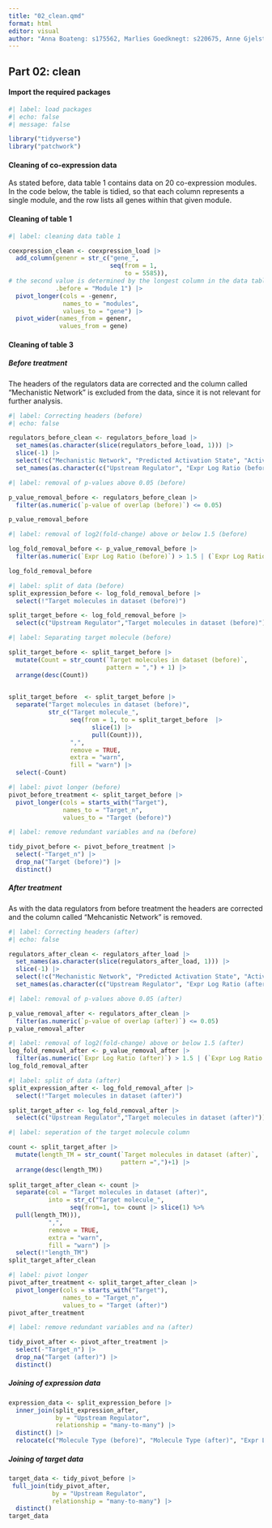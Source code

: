 ```yaml
---
title: "02_clean.qmd"
format: html
editor: visual
author: "Anna Boateng: s175562, Marlies Goedknegt: s220675, Anne Gjelstrup: s194530, Katja Jagd: s185395, Olivia Ronnenberg: s183359"
---
```


## Part 02: clean

#### Import the required packages

```r

#| label: load packages
#| echo: false
#| message: false

library("tidyverse")
library("patchwork")

```

#### Cleaning of co-expression data

As stated before, data table 1 contains data on 20 co-expression modules. In the code below, the table is tidied, so that each column represents a single module, and the row lists all genes within that given module.

#### Cleaning of table 1

```r

#| label: cleaning data table 1

coexpression_clean <- coexpression_load |>
  add_column(genenr = str_c("gene_",
                            seq(from = 1,
                                to = 5585)),
# the second value is determined by the longest column in the data table with nrow(coexpression_load), aka the module with the highest number of genes
             .before = "Module 1") |>
  pivot_longer(cols = -genenr,
               names_to = "modules",
               values_to = "gene") |>
  pivot_wider(names_from = genenr,
              values_from = gene)

```

#### Cleaning of table 3

##### Before treatment

The headers of the regulators data are corrected and the column called "Mechanistic Network" is excluded from the data, since it is not relevant for further analysis.

```r

#| label: Correcting headers (before)
#| echo: false

regulators_before_clean <- regulators_before_load |>
  set_names(as.character(slice(regulators_before_load, 1))) |>
  slice(-1) |>
  select(!c("Mechanistic Network", "Predicted Activation State", "Activation z-score")) |>
  set_names(as.character(c("Upstream Regulator", "Expr Log Ratio (before)", "Molecule Type (before)", "p-value of overlap (before)", "Target molecules in dataset (before)")))

```

```r

#| label: removal of p-values above 0.05 (before)

p_value_removal_before <- regulators_before_clean |> 
  filter(as.numeric(`p-value of overlap (before)`) <= 0.05)

p_value_removal_before

```

```r

#| label: removal of log2(fold-change) above or below 1.5 (before)

log_fold_removal_before <- p_value_removal_before |> 
  filter(as.numeric(`Expr Log Ratio (before)`) > 1.5 | (`Expr Log Ratio (before)`) < -1.5)

log_fold_removal_before

```


```r
#| label: split of data (before)
split_expression_before <- log_fold_removal_before |> 
  select(!"Target molecules in dataset (before)")

split_target_before <- log_fold_removal_before |> 
  select(c("Upstream Regulator","Target molecules in dataset (before)"))
```


```r

#| label: Separating target molecule (before)

split_target_before <- split_target_before |>
  mutate(Count = str_count(`Target molecules in dataset (before)`, 
                           pattern = ",") + 1) |>
  arrange(desc(Count))

 
split_target_before  <- split_target_before |>
  separate("Target molecules in dataset (before)",
           str_c("Target molecule_",
                 seq(from = 1, to = split_target_before  |>
                       slice(1) |>
                       pull(Count))),
                 ",",
                 remove = TRUE,
                 extra = "warn",
                 fill = "warn") |>
  select(-Count)


```


```r
#| label: pivot longer (before)
pivot_before_treatment <- split_target_before |> 
  pivot_longer(cols = starts_with("Target"),
               names_to = "Target_n",
               values_to = "Target (before)")
```

```r
#| label: remove redundant variables and na (before)

tidy_pivot_before <- pivot_before_treatment |> 
  select(-"Target_n") |> 
  drop_na("Target (before)") |> 
  distinct()
```

##### After treatment

As with the data regulators from before treatment the headers are corrected and the column called "Mehcanistic Network" is removed.

```r

#| label: Correcting headers (after)
#| echo: false

regulators_after_clean <- regulators_after_load |>
  set_names(as.character(slice(regulators_after_load, 1))) |>
  slice(-1) |>
  select(!c("Mechanistic Network", "Predicted Activation State", "Activation z-score")) |>
  set_names(as.character(c("Upstream Regulator", "Expr Log Ratio (after)", "Molecule Type (after)", "p-value of overlap (after)", "Target molecules in dataset (after)")))

```


```r
#| label: removal of p-values above 0.05 (after)

p_value_removal_after <- regulators_after_clean |> 
  filter(as.numeric(`p-value of overlap (after)`) <= 0.05)
p_value_removal_after
```

```r
#| label: removal of log2(fold-change) above or below 1.5 (after)
log_fold_removal_after <- p_value_removal_after |> 
  filter(as.numeric(`Expr Log Ratio (after)`) > 1.5 | (`Expr Log Ratio (after)`) < -1.5)
log_fold_removal_after
```

```r
#| label: split of data (after)
split_expression_after <- log_fold_removal_after |> 
  select(!"Target molecules in dataset (after)")

split_target_after <- log_fold_removal_after |> 
  select(c("Upstream Regulator","Target molecules in dataset (after)"))
```

```r
#| label: seperation of the target molecule column

count <- split_target_after |> 
  mutate(length_TM = str_count(`Target molecules in dataset (after)`,
                               pattern =",")+1) |> 
  arrange(desc(length_TM))
  
split_target_after_clean <- count |> 
  separate(col = "Target molecules in dataset (after)",
           into = str_c("Target molecule_",
                 seq(from=1, to= count |> slice(1) %>%
  pull(length_TM))),
           ",",
           remove = TRUE,
           extra = "warn",
           fill = "warn") |> 
  select(!"length_TM")
split_target_after_clean
```

```r
#| label: pivot longer 
pivot_after_treatment <- split_target_after_clean |> 
  pivot_longer(cols = starts_with("Target"),
               names_to = "Target_n",
               values_to = "Target (after)")
pivot_after_treatment
```

```r
#| label: remove redundant variables and na (after)

tidy_pivot_after <- pivot_after_treatment |> 
  select(-"Target_n") |> 
  drop_na("Target (after)") |> 
  distinct()
```



##### Joining of expression data 


```r
expression_data <- split_expression_before |> 
  inner_join(split_expression_after,
             by = "Upstream Regulator", 
             relationship = "many-to-many") |> 
  distinct() |> 
  relocate(c("Molecule Type (before)", "Molecule Type (after)", "Expr Log Ratio (before)", "Expr Log Ratio (after)", "p-value of overlap (before)", "p-value of overlap (after)"), .after = "Upstream Regulator")

```

##### Joining of target data


```r
target_data <- tidy_pivot_before |> 
 full_join(tidy_pivot_after,
            by = "Upstream Regulator",
            relationship = "many-to-many") |> 
  distinct()
target_data
```

